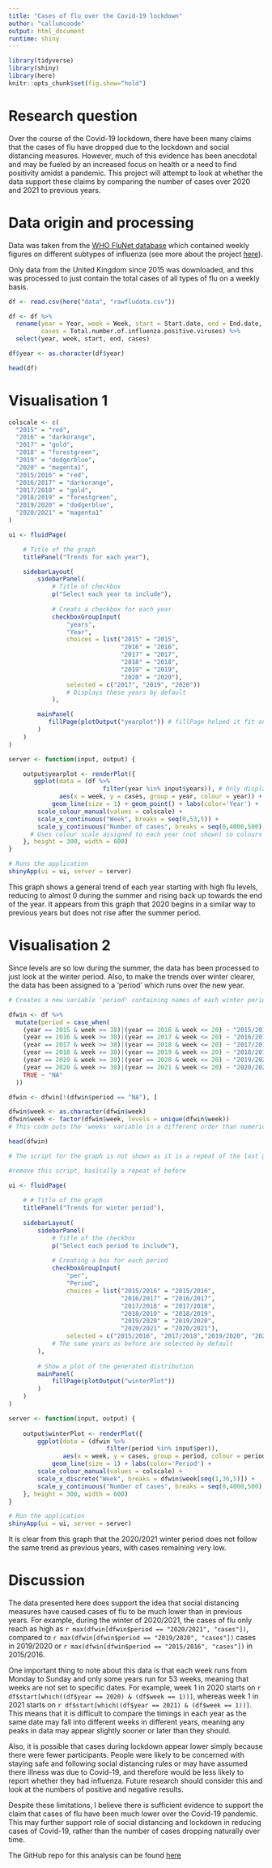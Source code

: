 ```yaml
---
title: "Cases of flu over the Covid-19 lockdown"
author: "callumcoode"
output: html_document
runtime: shiny
---
```


```r
library(tidyverse)
library(shiny)
library(here)
knitr::opts_chunk$set(fig.show="hold")
```

# Research question
Over the course of the Covid-19 lockdown, there have been many claims that the cases of flu have dropped due to the lockdown and social distancing measures. However, much of this evidence has been anecdotal and may be fueled by an increased focus on health or a need to find positivity amidst a pandemic. This project will attempt to look at whether the data support these claims by comparing the number of cases over 2020 and 2021 to previous years.

# Data origin and processing
Data was taken from the [WHO FluNet database](https://apps.who.int/flumart/Default?ReportNo=12) which contained weekly figures on different subtypes of influenza (see more about the project [here](https://www.who.int/influenza/gisrs_laboratory/flunet/en/)).


Only data from the United Kingdom since 2015 was downloaded, and this was processed to just contain the total cases of all types of flu on a weekly basis.


```r
df <- read.csv(here("data", "rawfludata.csv"))

df <- df %>% 
  rename(year = Year, week = Week, start = Start.date, end = End.date, 
         cases = Total.number.of.influenza.positive.viruses) %>% 
  select(year, week, start, end, cases)

df$year <- as.character(df$year)

head(df)
```

# Visualisation 1

```r
colscale <- c(
  "2015" = "red",
  "2016" = "darkorange",
  "2017" = "gold",
  "2018" = "forestgreen",
  "2019" = "dodgerblue",
  "2020" = "magenta1",
  "2015/2016" = "red",
  "2016/2017" = "darkorange",
  "2017/2018" = "gold",
  "2018/2019" = "forestgreen",
  "2019/2020" = "dodgerblue",
  "2020/2021" = "magenta1"
)
```

```r

ui <- fluidPage(

    # Title of the graph
    titlePanel("Trends for each year"),

    sidebarLayout(
        sidebarPanel(
            # Title of checkbox
            p("Select each year to include"),
            
            # Creats a checkbox for each year
            checkboxGroupInput(
                "years",
                "Year",
                choices = list("2015" = "2015",
                               "2016" = "2016",
                               "2017" = "2017",
                               "2018" = "2018",
                               "2019" = "2019",
                               "2020" = "2020"),
                selected = c("2017", "2019", "2020"))
                # Displays these years by default
            ),

        mainPanel(
           fillPage(plotOutput("yearplot")) # fillPage helped it fit on the markdown output
        )
    )
)

server <- function(input, output) {

    output$yearplot <- renderPlot({
       ggplot(data = (df %>% 
                          filter(year %in% input$years)), # Only displays years checked in the checkbox
              aes(x = week, y = cases, group = year, colour = year)) +
            geom_line(size = 1) + geom_point() + labs(color='Year') +
        scale_colour_manual(values = colscale) +
        scale_x_continuous("Week", breaks = seq(0,53,5)) +
        scale_y_continuous("Number of cases", breaks = seq(0,4000,500), limits = c(0,4250))
      # Uses colour scale assigned to each year (not shown) so colours don't change when other years are selected
    }, height = 300, width = 600)
}

# Runs the application 
shinyApp(ui = ui, server = server)

```

This graph shows a general trend of each year starting with high flu levels, reducing to almost 0 during the summer and rising back up towards the end of the year. It appears from this graph that 2020 begins in a similar way to previous years but does not rise after the summer period. 

# Visualisation 2

Since levels are so low during the summer, the data has been processed to just look at the winter period. Also, to make the trends over winter clearer, the data has been assigned to a 'period' which runs over the new year.

```r
# Creates a new variable 'period' containing names of each winter period spanning from week 38 to week 20 the following year. Data outside this timeframe is given value NA, then deleted.

dfwin <- df %>% 
  mutate(period = case_when(
    (year == 2015 & week >= 38)|(year == 2016 & week <= 20) ~ "2015/2016",
    (year == 2016 & week >= 38)|(year == 2017 & week <= 20) ~ "2016/2017",
    (year == 2017 & week >= 38)|(year == 2018 & week <= 20) ~ "2017/2018",
    (year == 2018 & week >= 38)|(year == 2019 & week <= 20) ~ "2018/2019",
    (year == 2019 & week >= 38)|(year == 2020 & week <= 20) ~ "2019/2020",
    (year == 2020 & week >= 38)|(year == 2021 & week <= 20) ~ "2020/2021",
    TRUE ~ "NA"
  ))

dfwin <- dfwin[!(dfwin$period == "NA"), ]

dfwin$week <- as.character(dfwin$week)
dfwin$week <- factor(dfwin$week, levels = unique(dfwin$week))
# This code puts the 'weeks' variable in a different order than numerical, so that the data can be displayed as 38-53, then 1-20

head(dfwin)

# The script for the graph is not shown as it is a repeat of the last graph with very few changes
```

```r
#remove this script, basically a repeat of before

ui <- fluidPage(
    
    # # Title of the graph
    titlePanel("Trends for winter period"),
    
    sidebarLayout(
        sidebarPanel(
            # Title of the checkbox
            p("Select each period to include"),
            
            # Creating a box for each period
            checkboxGroupInput(
                "per",
                "Period",
                choices = list("2015/2016" = "2015/2016",
                               "2016/2017" = "2016/2017",
                               "2017/2018" = "2017/2018",
                               "2018/2019" = "2018/2019",
                               "2019/2020" = "2019/2020",
                               "2020/2021" = "2020/2021"),
                selected = c("2015/2016", "2017/2018","2019/2020", "2020/2021"))
            # The same years as before are selected by default
        ),
        
        # Show a plot of the generated distribution
        mainPanel(
            fillPage(plotOutput("winterPlot"))
        )
    )
)

server <- function(input, output) {
    
    output$winterPlot <- renderPlot({
        ggplot(data = (dfwin %>% 
                           filter(period %in% input$per)), 
               aes(x = week, y = cases, group = period, colour = period)) +
            geom_line(size = 1) + labs(color='Period') +
        scale_colour_manual(values = colscale) +
        scale_x_discrete("Week", breaks = dfwin$week[seq(1,36,5)]) +
        scale_y_continuous("Number of cases", breaks = seq(0,4000,500), limits = c(0,4250))
    }, height = 300, width = 600)
}

# Run the application 
shinyApp(ui = ui, server = server)

```

It is clear from this graph that the 2020/2021 winter period does not follow the same trend as previous years, with cases remaining very low.

# Discussion

The data presented here does support the idea that social distancing measures have caused cases of flu to be much lower than in previous years. For example, during the winter of 2020/2021, the cases of flu only reach as high as `r max(dfwin[dfwin$period == "2020/2021", "cases"])`, compared to `r max(dfwin[dfwin$period == "2019/2020", "cases"])` cases in 2019/2020 or `r max(dfwin[dfwin$period == "2015/2016", "cases"])` in 2015/2016.

One important thing to note about this data is that each week runs from Monday to Sunday and only some years run for 53 weeks, meaning that weeks are not set to specific dates. For example, week 1 in 2020 starts on `r df$start[which((df$year == 2020) & (df$week == 1))]`, whereas week 1 in 2021 starts on `r df$start[which((df$year == 2021) & (df$week == 1))]`. This means that it is difficult to compare the timings in each year as the same date may fall into different weeks in different years, meaning any peaks in data may appear slightly sooner or later than they should.

Also, it is possible that cases during lockdown appear lower simply because there were fewer participants. People were likely to be concerned with staying safe and following social distancing rules or may have assumed there illness was due to Covid-19, and therefore would be less likely to report whether they had influenza. Future research should consider this and look at the numbers of positive and negative results.

Despite these limitations, I believe there is sufficient evidence to support the claim that cases of flu have been much lower over the Covid-19 pandemic. This may further support role of social distancing and lockdown in reducing cases of Covid-19, rather than the number of cases dropping naturally over time.

The GitHub repo for this analysis can be found [here](https://github.com/callumcoode/finalproject)
